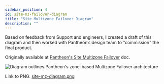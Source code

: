 ```yaml
---
sidebar_position: 4
id: site-mz-failover-diagram
title: "Site Multizone Failover Diagram"
description: ""
---
```


Based on feedback from Support and engineers, I created a draft of this diagram and then worked with Pantheon’s design team to \"commission\" the final product.

Originally available at [Pantheon's Site Multizone Failover](https://docs.pantheon.io/multizone-failover) doc.

![Diagram outlines Pantheon's zone-based Multizone Failover architecture](site-mz-diagram.png)

Link to PNG: [site-mz-diagram.png](site-mz-diagram.png)
